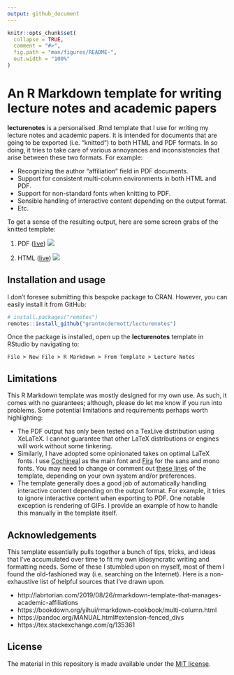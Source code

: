 ```yaml
---
output: github_document
---
```


<!-- README.md is generated from README.Rmd. Please edit that file -->

```r
knitr::opts_chunk$set(
  collapse = TRUE,
  comment = "#>",
  fig.path = "man/figures/README-",
  out.width = "100%"
)
```

# An R Markdown template for writing lecture notes and academic papers

<!-- badges: start -->
<!-- badges: end -->

**lecturenotes** is a personalised .Rmd template that I use 
for writing my lecture notes and academic papers. It is intended for documents
that are going to be exported (i.e.  "knitted") to both HTML and PDF formats. In 
so doing, it tries to take care of various annoyances and inconsistencies that 
arise between these two formats. For example:

- Recognizing the author "affiliation" field in PDF documents.
- Support for consistent multi-column environments in both HTML and PDF.
- Support for non-standard fonts when knitting to PDF.
- Sensible handling of interactive content depending on the output format.
- Etc.

To get a sense of the resulting output, here are some screen grabs of the knitted template:

1. PDF ([live](https://github.com/grantmcdermott/lecturenotes/blob/master/inst/rmarkdown/templates/template-name/skeleton/skeleton.pdf))
  ![](man/figures/knitted-pdf.png)

2. HTML ([live](http://raw.githack.com/grantmcdermott/lecturenotes/master/inst/rmarkdown/templates/template-name/skeleton/skeleton.html))
  ![](man/figures/knitted-html.png) 

## Installation and usage

I don't foresee submitting this bespoke package to CRAN. However, you can easily
install it from GitHub:

``` r
# install.packages("remotes")
remotes::install_github("grantmcdermott/lecturenotes")
```

Once the package is installed, open up the **lecturenotes** template in RStudio 
by navigating to: 

```
File > New File > R Markdown > From Template > Lecture Notes
```

## Limitations

This R Markdown template was mostly designed for my own use. As such, it comes
with no guarantees; although, please do let me know if you run into problems. 
Some potential limitations and requirements perhaps worth highlighting:

- The PDF output has only been tested on a TexLive distribution using XeLaTeX. 
I cannot guarantee that other LaTeX distributions or engines will work without 
some tinkering. 
- Similarly, I have adopted some opinionated takes on optimal LaTeX fonts. I use
[Cochineal](https://www.ctan.org/tex-archive/fonts/cochineal) as the main font 
and [Fira](https://www.ctan.org/tex-archive/fonts/fira) for the sans and mono 
fonts. You may need to change or comment out [these lines](https://github.com/grantmcdermott/lecturenotes/blob/master/inst/rmarkdown/templates/template-name/skeleton/skeleton.Rmd#L31-L33) 
of the template, depending on your own system and/or preferences.
- The template generally does a good job of automatically handling interactive 
content depending on the output format. For example, it tries to ignore 
interactive content when exporting to PDF. One notable exception is rendering of 
GIFs. I provide an example of how to handle this manually in the template itself.

## Acknowledgements

This template essentially pulls together a bunch of tips, tricks, and ideas that 
I've accumulated over time to fit my own idiosyncratic writing and formatting
needs. Some of these I stumbled upon on myself, most of them I found the
old-fashioned way (i.e. searching on the Internet). Here is a non-exhaustive 
list of helpful sources that I've drawn upon.

- http://labrtorian.com/2019/08/26/rmarkdown-template-that-manages-academic-affiliations
- https://bookdown.org/yihui/rmarkdown-cookbook/multi-column.html
- https://pandoc.org/MANUAL.html#extension-fenced_divs
- https://tex.stackexchange.com/q/135361

## License

The material in this repository is made available under the 
[MIT license](http://opensource.org/licenses/mit-license.php).
